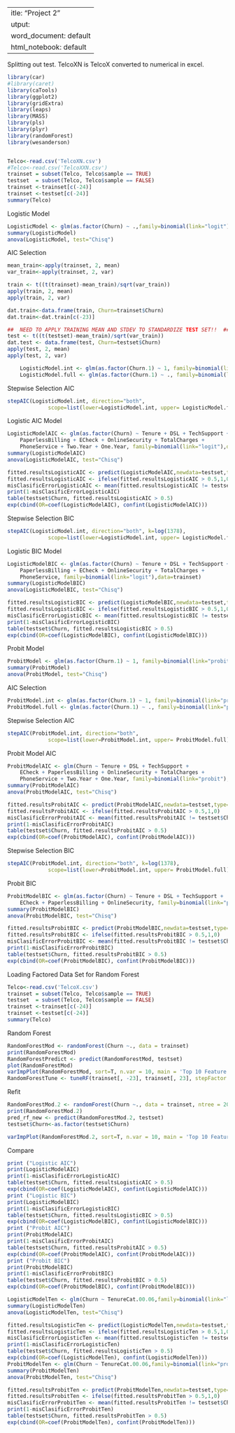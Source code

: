  ---
title: "Project 2"
output:
  word_document: default
  html_notebook: default
---
 
 
Splitting out test. TelcoXN is TelcoX converted to numerical in excel.

```r


library(car)
#library(caret)
library(caTools)
library(ggplot2)
library(gridExtra)
library(leaps)
library(MASS)
library(pls)
library(plyr)
library(randomForest)
library(wesanderson)


Telco<-read.csv('TelcoXN.csv')
#Telco<-read.csv('TelcoXXN.csv')
trainset = subset(Telco, Telco$sample == TRUE)
testset  = subset(Telco, Telco$sample == FALSE)
trainset <-trainset[c(-24)]
trainset <-testset[c(-24)]
summary(Telco)
```

Logistic Model

```r
LogisticModel <- glm(as.factor(Churn) ~ .,family=binomial(link="logit"),data=trainset)
summary(LogisticModel)
anova(LogisticModel, test="Chisq")
```

AIC Selection 

```r
mean_train<-apply(trainset, 2, mean)
var_train<-apply(trainset, 2, var)

train <- t((t(trainset)-mean_train)/sqrt(var_train))
apply(train, 2, mean)
apply(train, 2, var)

dat.train<-data.frame(train, Churn=trainset$Churn)
dat.train<-dat.train[c(-23)]

##	NEED TO APPLY TRAINING MEAN AND STDEV TO STANDARDIZE TEST SET!!  ##
test <- t((t(testset)-mean_train)/sqrt(var_train))
dat.test <- data.frame(test, Churn=testset$Churn)
apply(test, 2, mean)
apply(test, 2, var)

	LogisticModel.int <- glm(as.factor(Churn.1) ~ 1, family=binomial(link="logit"), data=dat.train)
	LogisticModel.full <- glm(as.factor(Churn.1) ~ ., family=binomial(link="logit"),  data=dat.train)
```

Stepwise Selection AIC

```r
stepAIC(LogisticModel.int, direction="both",
             scope=list(lower=LogisticModel.int, upper= LogisticModel.full))
```

Logistic AIC Model

```r
LogisticModelAIC <- glm(as.factor(Churn) ~ Tenure + DSL + TechSupport + 
    PaperlessBilling + ECheck + OnlineSecurity + TotalCharges + 
    PhoneService + Two.Year + One.Year, family=binomial(link="logit"),data=trainset)
summary(LogisticModelAIC)
anova(LogisticModelAIC, test="Chisq")

fitted.resultsLogisticAIC <- predict(LogisticModelAIC,newdata=testset,type='response')
fitted.resultsLogisticAIC <- ifelse(fitted.resultsLogisticAIC > 0.5,1,0)
misClasificErrorLogisticAIC <- mean(fitted.resultsLogisticAIC != testset$Churn)
print(1-misClasificErrorLogisticAIC)
table(testset$Churn, fitted.resultsLogisticAIC > 0.5)
exp(cbind(OR=coef(LogisticModelAIC), confint(LogisticModelAIC)))
```

Stepwise Selection BIC

```r
stepAIC(LogisticModel.int, direction="both", k=log(1378),
             scope=list(lower=LogisticModel.int, upper= LogisticModel.full), criterion = "BIC")
```

Logistic BIC Model

```r
LogisticModelBIC <- glm(as.factor(Churn) ~ Tenure + DSL + TechSupport + 
    PaperlessBilling + ECheck + OnlineSecurity + TotalCharges + 
    PhoneService, family=binomial(link="logit"),data=trainset)
summary(LogisticModelBIC)
anova(LogisticModelBIC, test="Chisq")

fitted.resultsLogisticBIC <- predict(LogisticModelBIC,newdata=testset,type='response')
fitted.resultsLogisticBIC <- ifelse(fitted.resultsLogisticBIC > 0.5,1,0)
misClasificErrorLogisticBIC <- mean(fitted.resultsLogisticBIC != testset$Churn)
print(1-misClasificErrorLogisticBIC)
table(testset$Churn, fitted.resultsLogisticBIC > 0.5)
exp(cbind(OR=coef(LogisticModelBIC), confint(LogisticModelBIC)))
```

Probit Model

```r
ProbitModel <- glm(as.factor(Churn.1) ~ 1, family=binomial(link="probit"),data=dat.train)
summary(ProbitModel)
anova(ProbitModel, test="Chisq")
```

AIC Selection 

```r
ProbitModel.int <- glm(as.factor(Churn.1) ~ 1, family=binomial(link="probit"),data=dat.train)
ProbitModel.full <- glm(as.factor(Churn.1) ~ ., family=binomial(link="probit"),data=dat.train)
```

Stepwise Selection AIC

```r
stepAIC(ProbitModel.int, direction="both",
             scope=list(lower=ProbitModel.int, upper= ProbitModel.full))
```

Probit Model AIC

```r
ProbitModelAIC <- glm(Churn ~ Tenure + DSL + TechSupport + 
    ECheck + PaperlessBilling + OnlineSecurity + TotalCharges + 
    PhoneService + Two.Year + One.Year, family=binomial(link="probit"),data=trainset)
summary(ProbitModelAIC)
anova(ProbitModelAIC, test="Chisq")

fitted.resultsProbitAIC <- predict(ProbitModelAIC,newdata=testset,type='response')
fitted.resultsProbitAIC <- ifelse(fitted.resultsProbitAIC > 0.5,1,0)
misClasificErrorProbitAIC <- mean(fitted.resultsProbitAIC != testset$Churn)
print(1-misClasificErrorProbitAIC)
table(testset$Churn, fitted.resultsProbitAIC > 0.5)
exp(cbind(OR=coef(ProbitModelAIC), confint(ProbitModelAIC)))
```

Stepwise Selection BIC

```r
stepAIC(ProbitModel.int, direction="both", k=log(1378),
             scope=list(lower=ProbitModel.int, upper= ProbitModel.full), criterion = "BIC")
```

Probit BIC

```r
ProbitModelBIC <- glm(as.factor(Churn) ~ Tenure + DSL + TechSupport + 
    ECheck + PaperlessBilling + OnlineSecurity, family=binomial(link="probit"),data=trainset)
summary(ProbitModelBIC)
anova(ProbitModelBIC, test="Chisq")

fitted.resultsProbitBIC <- predict(ProbitModelBIC,newdata=testset,type='response')
fitted.resultsProbitBIC <- ifelse(fitted.resultsProbitBIC > 0.5,1,0)
misClasificErrorProbitBIC <- mean(fitted.resultsProbitBIC != testset$Churn)
print(1-misClasificErrorProbitBIC)
table(testset$Churn, fitted.resultsProbitBIC > 0.5)
exp(cbind(OR=coef(ProbitModelBIC), confint(ProbitModelBIC)))
```

Loading Factored Data Set for Random Forest

```r
Telco<-read.csv('TelcoX.csv')
trainset = subset(Telco, Telco$sample == TRUE)
testset  = subset(Telco, Telco$sample == FALSE)
trainset <-trainset[c(-24)]
trainset <-testset[c(-24)]
summary(Telco)
```

Random Forest

```r

RandomForestMod <- randomForest(Churn ~., data = trainset)
print(RandomForestMod)
RandomForestPredict <- predict(RandomForestMod, testset)
plot(RandomForestMod)
varImpPlot(RandomForestMod, sort=T, n.var = 10, main = 'Top 10 Feature Importance')
RandomForestTune <- tuneRF(trainset[, -23], trainset[, 23], stepFactor = 0.5, plot = TRUE, ntreeTry = 200, trace = TRUE, improve = 0.05)
```

Refit
```r
RandomForestMod.2 <- randomForest(Churn ~., data = trainset, ntree = 200, mtry = 2, importance = TRUE, proximity = TRUE)
print(RandomForestMod.2)
pred_rf_new <- predict(RandomForestMod.2, testset)
testset$Churn<-as.factor(testset$Churn)

varImpPlot(RandomForestMod.2, sort=T, n.var = 10, main = 'Top 10 Feature Importance')
```

Compare
```r
print ("Logistic AIC")
print(LogisticModelAIC)
print(1-misClasificErrorLogisticAIC)
table(testset$Churn, fitted.resultsLogisticAIC > 0.5)
exp(cbind(OR=coef(LogisticModelAIC), confint(LogisticModelAIC)))
print ("Logistic BIC")
print(LogisticModelBIC)
print(1-misClasificErrorLogisticBIC)
table(testset$Churn, fitted.resultsLogisticBIC > 0.5)
exp(cbind(OR=coef(LogisticModelBIC), confint(LogisticModelBIC)))
print ("Probit AIC")
print(ProbitModelAIC)
print(1-misClasificErrorProbitAIC)
table(testset$Churn, fitted.resultsProbitAIC > 0.5)
exp(cbind(OR=coef(ProbitModelAIC), confint(ProbitModelAIC)))
print ("Probit BIC")
print(ProbitModelBIC)
print(1-misClasificErrorProbitBIC)
table(testset$Churn, fitted.resultsProbitBIC > 0.5)
exp(cbind(OR=coef(ProbitModelBIC), confint(ProbitModelBIC)))

```

```r
LogisticModelTen <- glm(Churn ~ TenureCat.00.06,family=binomial(link="logit"),data=trainset)
summary(LogisticModelTen)
anova(LogisticModelTen, test="Chisq")

fitted.resultsLogisticTen <- predict(LogisticModelTen,newdata=testset,type='response')
fitted.resultsLogisticTen <- ifelse(fitted.resultsLogisticTen > 0.5,1,0)
misClasificErrorLogisticTen <- mean(fitted.resultsLogisticTen != testset$Churn)
print(1-misClasificErrorLogisticTen)
table(testset$Churn, fitted.resultsLogisticTen > 0.5)
exp(cbind(OR=coef(LogisticModelTen), confint(LogisticModelTen)))
ProbitModelTen <- glm(Churn ~ TenureCat.00.06,family=binomial(link="probit"),data=trainset)
summary(ProbitModelTen)
anova(ProbitModelTen, test="Chisq")

fitted.resultsProbitTen <- predict(ProbitModelTen,newdata=testset,type='response')
fitted.resultsProbitTen <- ifelse(fitted.resultsProbitTen > 0.5,1,0)
misClasificErrorProbitTen <- mean(fitted.resultsProbitTen != testset$Churn)
print(1-misClasificErrorProbitTen)
table(testset$Churn, fitted.resultsProbitTen > 0.5)
exp(cbind(OR=coef(ProbitModelTen), confint(ProbitModelTen)))
```

